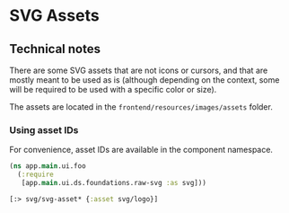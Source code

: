 
<Meta of={RawSvgStories} />

# SVG Assets

## Technical notes

There are some SVG assets that are not icons or cursors, and that are mostly
meant to be used as is (although depending on the context, some will be required
to be used with a specific color or size).

The assets are located in the `frontend/resources/images/assets` folder.

### Using asset IDs

For convenience, asset IDs are available in the component namespace.

```clj
(ns app.main.ui.foo
  (:require
   [app.main.ui.ds.foundations.raw-svg :as svg]))
```

```clj
[:> svg/svg-asset* {:asset svg/logo}]
```
